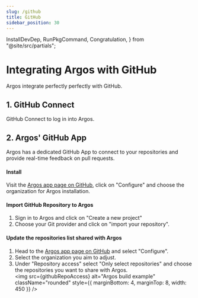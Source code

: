 ```yaml
---
slug: /github
title: GitHub
sidebar_position: 30
---
```


  InstallDevDep,
  RunPkgCommand,
  Congratulation,
} from "@site/src/partials";

# Integrating Argos with GitHub

Argos integrate perfectly perfectly with GitHub.

## 1. GitHub Connect

GitHub Connect to log in into Argos.

## 2. Argos' GitHub App

Argos has a dedicated GitHub App to connect to your repositories and provide real-time feedback on pull requests.

#### Install

Visit the [Argos app page on GitHub](https://github.com/apps/argos-ci), click on "Configure" and choose the organization for Argos installation.

#### Import GitHub Repository to Argos

1. Sign in to Argos and click on "Create a new project"
2. Choose your Git provider and click on "import your repository".

#### Update the repositories list shared with Argos

1. Head to the [Argos app page on GitHub](https://github.com/apps/argos-ci) and select "Configure".
2. Select the organization you aim to adjust.
3. Under "Repository access" select "Only select repositories" and choose the repositories you want to share with Argos.<br/>
   <img
     src={githubRepoAccess}
     alt="Argos build example"
     className="rounded"
     style={{ marginBottom: 4, marginTop: 8, width: 450 }}
   />
